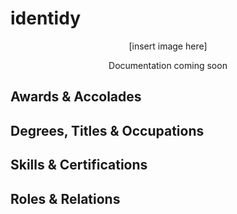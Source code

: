 # identidy

<center>
[insert image here]

Documentation coming soon
</center>

## Awards & Accolades 

## Degrees, Titles & Occupations  

## Skills & Certifications

## Roles & Relations